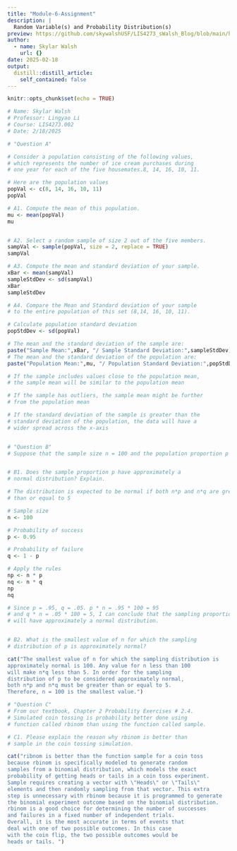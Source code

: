 ```yaml
---
title: "Module-6-Assignment"
description: |
  Random Variable(s) and Probability Distribution(s)
preview: https://github.com/skywalshUSF/LIS4273_sWalsh_Blog/blob/main/hypotest.png?raw=true
author:
  - name: Skylar Walsh
    url: {}
date: 2025-02-18
output:
  distill::distill_article:
    self_contained: false
---
```



```r
knitr::opts_chunk$set(echo = TRUE)
```

```r
# Name: Skylar Walsh
# Professor: Lingyao Li
# Course: LIS4273.002
# Date: 2/18/2025

# "Question A"

# Consider a population consisting of the following values, 
# which represents the number of ice cream purchases during 
# one year for each of the five housemates.8, 14, 16, 10, 11.

# Here are the population values
popVal <- c(8, 14, 16, 10, 11)
popVal

# A1. Compute the mean of this population.
mu <- mean(popVal)
mu


# A2. Select a random sample of size 2 out of the five members.
sampVal <- sample(popVal, size = 2, replace = TRUE)
sampVal

# A3. Compute the mean and standard deviation of your sample.
xBar <- mean(sampVal)
sampleStdDev <- sd(sampVal)
xBar
sampleStdDev

# A4. Compare the Mean and Standard deviation of your sample 
# to the entire population of this set (8,14, 16, 10, 11).

# Calculate population standard deviation
popStdDev <- sd(popVal)

# The mean and the standard deviation of the sample are:
paste("Sample Mean:",xBar, "/ Sample Standard Deviation:",sampleStdDev)
# The mean and the standard deviation of the population are:
paste("Population Mean:",mu, "/ Population Standard Deviation:",popStdDev)

# If the sample includes values close to the population mean,
# the sample mean will be similar to the population mean

# If the sample has outliers, the sample mean might be further
# from the population mean

# If the standard deviation of the sample is greater than the
# standard deviation of the population, the data will have a
# wider spread across the x-axis


# "Question B"
# Suppose that the sample size n = 100 and the population proportion p = 0.95.


# B1. Does the sample proportion p have approximately a 
# normal distribution? Explain.

# The distribution is expected to be normal if both n*p and n*q are greater
# than or equal to 5 

# Sample size
n <- 100

# Probability of success
p <- 0.95

# Probability of failure
q <- 1 - p

# Apply the rules
np <- n * p
nq <- n * q
np
nq

# Since p = .95, q = .05. p * n = .95 * 100 = 95 
# and q * n = .05 * 100 = 5, I can conclude that the sampling proportion p 
# will have approximately a normal distribution.


# B2. What is the smallest value of n for which the sampling 
# distribution of p is approximately normal?

cat("The smallest value of n for which the sampling distribution is
approximately normal is 100. Any value for n less than 100
will make n*q less than 5. In order for the sampling 
distribution of p to be considered approximately normal,
both n*p and n*q must be greater than or equal to 5.
Therefore, n = 100 is the smallest value.")

# "Question C"
# From our textbook, Chapter 2 Probability Exercises # 2.4. 
# Simulated coin tossing is probability better done using 
# function called rbinom than using the function called sample.

# C1. Please explain the reason why rbinom is better than 
# sample in the coin tossing simulation.

cat("ribnom is better than the function sample for a coin toss
because rbinom is specifically modeled to generate random
samples from a binomial distribution, which models the exact
probability of getting heads or tails in a coin toss experiment.
Sample requires creating a vector with \"Heads\" or \"Tails\"
elements and then randomly sampling from that vector. This extra
step is unnecessary with rbinom because it is programmed to generate
the binomial experiment outcome based on the binomial distribution.
rbinom is a good choice for determining the number of successes
and failures in a fixed number of independent trials.
Overall, it is the most accurate in terms of events that
deal with one of two possible outcomes. In this case
with the coin flip, the two possible outcomes would be
heads or tails. ")

```

